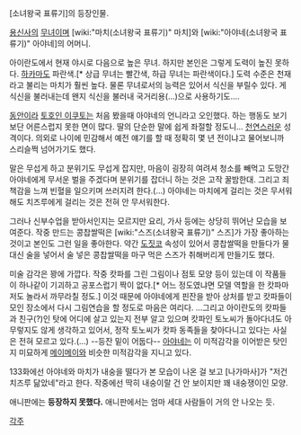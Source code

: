 [소녀왕국 표류기]의 등장인물.

[[용신사]]의 [[무녀]]이며 [wiki:"마치(소녀왕국 표류기)" 마치]와 [wiki:"아야네(소녀왕국 표류기)" 아야네]의 어머니.

아이란도에서 현재 야시로 다음으로 높은 무녀. 하지만 본인은 그렇게 도력이 높진 못하다. [[하카마]]도 파란색.[* 상급 무녀는 빨간색, 하급 무녀는 파란색이다.] 도력 수준은 천재라고 불리는 마치가 훨씬 높다. 물론 무녀로서의 능력은 있어서 식신을 부릴수 있다. 게 식신을 불러내는데 왠지 식신을 불러내 국거리용(…)으로 사용하기도….

[[동안]]이라 [[토호인 이쿠토]]는 처음 봤을때 아야네의 언니라고 오인했다. 하는 행동도 보기보단 어른스럽지 못한 면이 많다. 딸의 단순한 말에 쉽게 좌절할 정도니... [[천연]]스러운 성격이다. 의외로 나이에 민감해서 예전 얘기를 할 때 정확히 몇 년 전이냐고 물어보니까 스리슬쩍 넘어가기도 했다. 

말은 무섭게 하고 분위기도 무섭게 잡지만, 마음이 굉장히 여려셔 청소를 빼먹고 도망간 아야네에게 무서운 벌을 주겠다며 분위기를 잡더니 하는 것은 고작 꿀밤한대. 그리고 죄책감을 느껴 빈혈을 일으키며 쓰러지려 한다.(…) 아야네는 마치에게 걸리는 것은 무서워해도 치즈루에게 걸리는 것은 전혀 안 무서워한다. 

그러나 신부수업을 받아서인지는 모르지만 요리, 가사 등에는 상당히 뛰어난 모습을 보여준다. 작중 만드는 콩찹쌀떡은 [wiki:"스즈(소녀왕국 표류기)" 스즈]가 가장 좋아하는 것이고 본인도 그런 일을 좋아한다. 약간 [[도짓코]] 속성이 있어서 콩찹쌀떡을 만들다가 물 대신 술을 넣어서 술 넣은 콩찹쌀떡을 마구 먹은 스즈가 취해버리게 만들기도 했다.

미술 감각은 꽝에 가깝다. 작중 캇파를 그린 그림이나 점토 모양 등이 있는데 이 작품들이 하나같이 기괴하고 공포스럽기 짝이 없다.[* 어느 정도였냐면 모델 역할을 한 캇파마저도 놀라서 까무라칠 정도.] 이것 때문에 아야네에게 핀잔을 받아 상처를 받고 캇파들이 모인 장소에서 다시 그림연습을 할 정도로 마음은 여리다. ...그리고 아이란도의 캇파들과 친구(?)인 탓에 어디에 살고 있는지 전부 알고 있으며 캇파인 토노씨가 돌아다녀도 아무렇지도 않게 생각하고 있어서, 정작 토노씨가 캇파 동족들을 찾아다니고 있다는 사실은 전혀 모르고 있다.(...) --등잔 밑이 어둡다-- [[아야네]]는 이 미적감각을 이어받은 탓인지 미묘하게 [[메이메이]]와 비슷한 미적감각을 지니고 있다. 

133화에선 아야네와 마치가 내숭을 떨다가 본 모습이 나온 걸 보고 [나가마사]가 "저건 치즈루 닮았네"라고 한다. 작중에선 딱히 내숭이랄 건 안 보이지만 꽤 내숭쟁이인 모양. 

애니판에는 '''등장하지 못했다.''' 애니판에서는 엄마 세대 사람들이 거의 안 나오는 듯. 

[[각주]]
